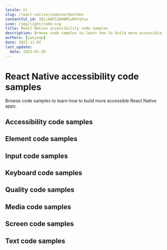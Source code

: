 ```yaml
---
locale: nl
slug: /react-native/codevoorbeelden
contentful_id: 1DCiA6P126W9MluM4fqYux
icon: /img/light/code.svg
title: React Native accessibility code samples
description: Browse code samples to learn how to build more accessible React Native apps.
authors: [janjaap]
date: 2022-11-07
last_update:
  date: 2023-01-30
---
```


# React Native accessibility code samples

Browse code samples to learn how to build more accessible React Native apps.

## Accessibility code samples

<LinkList title="List of React Native Accessibility Code samples" isHighlighted={true}>
  <LinkListItem
    url="/nl/docs/react-native/codevoorbeelden/accessibility-action"
    title="Accessibility action"
    label="Accessibility action on React Native"
    description="Accessibility actions provide alternative ways for users of assistive technologies to perform actions."
  />
  <LinkListItem
    url="/nl/docs/react-native/codevoorbeelden/accessibility-announcement"
    title="Accessibility announcement"
    label="Accessibility announcement on React Native"
    description="Users of assistive technologies should be made aware of important changes in content through accessibility announcements."
  />
  <LinkListItem
    url="/nl/docs/react-native/codevoorbeelden/accessibility-dialog"
    title="Accessibility dialog"
    label="Accessibility dialog on React Native"
    description="A dialog overlays the screen and offers one or more actions to proceed."
  />
  <LinkListItem
    url="/nl/docs/react-native/codevoorbeelden/accessibility-focus-indicator"
    title="Accessibility focus indicator"
    label="Accessibility focus indicator on React Native"
    description="Users should know which element has focus when using a keyboard or assistive technology."
  />
  <LinkListItem
    url="/nl/docs/react-native/codevoorbeelden/accessibility-focus"
    title="Accessibility focus"
    label="Accessibility focus on React Native"
    description="Sometimes you need to programmatically move the accessibility focus to a specific element."
  />
  <LinkListItem
    url="/nl/docs/react-native/codevoorbeelden/accessibility-focusability"
    title="Accessibility focusability"
    label="Accessibility focusability on React Native"
    description="An element should indicate whether it should be focusable by assistive technologies or not."
  />
  <LinkListItem
    url="/nl/docs/react-native/codevoorbeelden/accessibility-group"
    title="Accessibility group"
    label="Accessibility group on React Native"
    description="It is easier and quicker for users of assistive technologies to interact with grouped elements."
  />
  <LinkListItem
    url="/nl/docs/react-native/codevoorbeelden/accessibility-hint"
    title="Accessibility hint"
    label="Accessibility hint on React Native"
    description="An accessibility hint helps users to understand what will happen after performing an action."
  />
  <LinkListItem
    url="/nl/docs/react-native/codevoorbeelden/accessibility-label"
    title="Accessibility label"
    label="Accessibility label on React Native"
    description="An accessibility label helps users of assistive technologies to identify elements on the screen."
  />
  <LinkListItem
    url="/nl/docs/react-native/codevoorbeelden/accessibility-language"
    title="Accessibility language"
    label="Accessibility language on React Native"
    description="When content is written in multiple languages, foreign words should ideally be indicated in their respective language."
  />
  <LinkListItem
    url="/nl/docs/react-native/codevoorbeelden/accessibility-link"
    title="Accessibility link"
    label="Accessibility link on React Native"
    description="Links should be accessible for users of assistive technologies."
  />
  <LinkListItem
    url="/nl/docs/react-native/codevoorbeelden/accessibility-live-region"
    title="Accessibility live region"
    label="Accessibility live region on React Native"
    description="A live region allows users of assistive technologies to receive updates whenever important information on the screen changes."
  />
  <LinkListItem
    url="/nl/docs/react-native/codevoorbeelden/accessibility-modal"
    title="Accessibility modal"
    label="Accessibility modal on React Native"
    description="A modal overlays the screen with additional content."
  />
  <LinkListItem
    url="/nl/docs/react-native/codevoorbeelden/accessibility-name"
    title="Accessibility name"
    label="Accessibility name on React Native"
    description="The accessibility name indicates the name used for interface elements by assistive technologies."
  />
  <LinkListItem
    url="/nl/docs/react-native/codevoorbeelden/accessibility-order"
    title="Accessibility order"
    label="Accessibility order on React Native"
    description="Assistive technologies try to determine a logical accessibility order based on the placement and properties of the elements on the screen."
  />
  <LinkListItem
    url="/nl/docs/react-native/codevoorbeelden/accessibility-role"
    title="Accessibility role"
    label="Accessibility role on React Native"
    description="An accessibility role helps users of assistive technologies to understand the purpose of elements on the screen."
  />
  <LinkListItem
    url="/nl/docs/react-native/codevoorbeelden/accessibility-state"
    title="Accessibility state"
    label="Accessibility state on React Native"
    description="An accessibility state helps users of assistive technologies to understand the state of elements on the screen."
  />
  <LinkListItem
    url="/nl/docs/react-native/codevoorbeelden/accessibility-value"
    title="Accessibility value"
    label="Accessibility value on React Native"
    description="An accessibility value helps users of assistive technologies to understand the value of elements on the screen."
  />
</LinkList>

## Element code samples

<LinkList title="List of React Native Element Code samples" isHighlighted={true}>
  <LinkListItem
    url="/nl/docs/react-native/codevoorbeelden/element-focus-change"
    title="Element focus change"
    label="Element focus change on React Native"
    description="Whenever an element receives focus, it should not automatically trigger an event which changes context."
  />
  <LinkListItem
    url="/nl/docs/react-native/codevoorbeelden/element-identification"
    title="Element identification"
    label="Element identification on React Native"
    description="Functionality that is repeated on multiple screens should use consistent identification."
  />
  <LinkListItem
    url="/nl/docs/react-native/codevoorbeelden/element-position"
    title="Element position"
    label="Element position on React Native"
    description="Components that are repeated on multiple screens should have a consistent position."
  />
</LinkList>

## Input code samples

<LinkList title="List of React Native Input Code samples" isHighlighted={true}>
  <LinkListItem
    url="/nl/docs/react-native/codevoorbeelden/input-cancellation"
    title="Input cancellation"
    label="Input cancellation on React Native"
    description="Users should be able to cancel accidental interaction."
  />
  <LinkListItem
    url="/nl/docs/react-native/codevoorbeelden/input-content-type"
    title="Input content type"
    label="Input content type on React Native"
    description="Setting the content type for input fields helps user entering data."
  />
  <LinkListItem
    url="/nl/docs/react-native/codevoorbeelden/input-errors"
    title="Input errors"
    label="Input errors on React Native"
    description="Users should be notified when they make input errors."
  />
  <LinkListItem
    url="/nl/docs/react-native/codevoorbeelden/input-gestures"
    title="Input gestures"
    label="Input gestures on React Native"
    description="Gesture activated functionality should also be available without the use of gestures."
  />
  <LinkListItem
    url="/nl/docs/react-native/codevoorbeelden/input-instructions"
    title="Input instructions"
    label="Input instructions on React Native"
    description="When a label might not describe the requested input sufficiently, you should add additional instructions."
  />
  <LinkListItem
    url="/nl/docs/react-native/codevoorbeelden/input-keyboard-type"
    title="Input keyboard type"
    label="Input keyboard type on React Native"
    description="Setting the keyboard type for input fields helps user entering data."
  />
  <LinkListItem
    url="/nl/docs/react-native/codevoorbeelden/input-label"
    title="Input label"
    label="Input label on React Native"
    description="Input fields should have labels so that users know what input data is expected."
  />
  <LinkListItem
    url="/nl/docs/react-native/codevoorbeelden/input-motion"
    title="Input motion"
    label="Input motion on React Native"
    description="Provide an alternative way for actions activated by motion, to allow everyone to use the functionality."
  />
  <LinkListItem
    url="/nl/docs/react-native/codevoorbeelden/input-predictable"
    title="Input predictable"
    label="Input predictable on React Native"
    description="Whenever a user provides input, there should be no change of context."
  />
</LinkList>

## Keyboard code samples

<LinkList title="List of React Native Keyboard Code samples" isHighlighted={true}>
  <LinkListItem
    url="/nl/docs/react-native/codevoorbeelden/keyboard-order"
    title="Keyboard order"
    label="Keyboard order on React Native"
    description="By adjusting the keyboard order, you can provide a great experience for users that control their device using a hardware keyboard."
  />
  <LinkListItem
    url="/nl/docs/react-native/codevoorbeelden/keyboard-shortcuts"
    title="Keyboard shortcuts"
    label="Keyboard shortcuts on React Native"
    description="Most people operate their smartphones with touch, but some people use an external keyboard."
  />
</LinkList>

## Quality code samples

<LinkList title="List of React Native Quality Code samples" isHighlighted={true}>
  <LinkListItem
    url="/nl/docs/react-native/codevoorbeelden/linting"
    title="Linting"
    label="Linting on React Native"
    description="Linting is the process of running a tool which analyzes your code for potential errors."
  />
</LinkList>

## Media code samples

<LinkList title="List of React Native Media Code samples" isHighlighted={true}>
  <LinkListItem
    url="/nl/docs/react-native/codevoorbeelden/audio-control"
    title="Audio control"
    label="Audio control on React Native"
    description="Users should be able to control audio whenever it plays automatically."
  />
  <LinkListItem
    url="/nl/docs/react-native/codevoorbeelden/audio-description"
    title="Audio description"
    label="Audio description on React Native"
    description="Videos should include audio description when important visual details are shown which you cannot hear."
  />
  <LinkListItem
    url="/nl/docs/react-native/codevoorbeelden/live-captions"
    title="Live captions"
    label="Live captions on React Native"
    description="Captions should be provided in real-time to enable users to understand what is being said in live videos."
  />
  <LinkListItem
    url="/nl/docs/react-native/codevoorbeelden/captions"
    title="Captions"
    label="Captions on React Native"
    description="Captions should be provided to enable users to understand what is being said in videos."
  />
  <LinkListItem
    url="/nl/docs/react-native/codevoorbeelden/transcript"
    title="Transcript"
    label="Transcript on React Native"
    description="Videos should contain a transcript to allow users to read what is shown in media, such as a video or podcast."
  />
</LinkList>

## Screen code samples

<LinkList title="List of React Native Screen Code samples" isHighlighted={true}>
  <LinkListItem
    url="/nl/docs/react-native/codevoorbeelden/reduced-animations"
    title="Reduced animations"
    label="Reduced animations on React Native"
    description="Content which conveys a sense of motion can be a barrier for users."
  />
  <LinkListItem
    url="/nl/docs/react-native/codevoorbeelden/contrast"
    title="Contrast"
    label="Contrast on React Native"
    description="Apps should provide enough contrast between text and its background so that it can be read by people with moderately low vision."
  />
  <LinkListItem
    url="/nl/docs/react-native/codevoorbeelden/dark-mode"
    title="Dark mode"
    label="Dark mode on React Native"
    description="Dark mode darkens background colors and provides a more comfortable viewing experience in low light."
  />
  <LinkListItem
    url="/nl/docs/react-native/codevoorbeelden/frequent-flashes"
    title="Frequent flashes"
    label="Frequent flashes on React Native"
    description="Rapidly flashing images or views can cause seizures for some users."
  />
  <LinkListItem
    url="/nl/docs/react-native/codevoorbeelden/descriptive-headers"
    title="Descriptive headers"
    label="Descriptive headers on React Native"
    description="Screens should have descriptive headers, this helps users find specific content and orient themselves within your app."
  />
  <LinkListItem
    url="/nl/docs/react-native/codevoorbeelden/descriptive-labels"
    title="Descriptive labels"
    label="Descriptive labels on React Native"
    description="Screens should have descriptive labels, these help users recognize which purpose controls have."
  />
  <LinkListItem
    url="/nl/docs/react-native/codevoorbeelden/screen-orientation"
    title="Screen orientation"
    label="Screen orientation on React Native"
    description="Apps should adapt to the preferred display orientation of the user."
  />
  <LinkListItem
    url="/nl/docs/react-native/codevoorbeelden/reflow"
    title="Reflow"
    label="Reflow on React Native"
    description="Content on the screen should reflow based on the users' preferences."
  />
  <LinkListItem
    url="/nl/docs/react-native/codevoorbeelden/search-functionality"
    title="Search functionality"
    label="Search functionality on React Native"
    description="Users might have difficulty finding a specific screen."
  />
  <LinkListItem
    url="/nl/docs/react-native/codevoorbeelden/skip-content"
    title="Skip content"
    label="Skip content on React Native"
    description="It can be helpful for users to skip repeated blocks of content."
  />
  <LinkListItem
    url="/nl/docs/react-native/codevoorbeelden/adjustable-timing"
    title="Adjustable timing"
    label="Adjustable timing on React Native"
    description="Everyone, including people with disabilities, should have adequate time to interact with your app."
  />
  <LinkListItem
    url="/nl/docs/react-native/codevoorbeelden/screen-title"
    title="Screen title"
    label="Screen title on React Native"
    description="Each screen should have a descriptive title, which helps users with identifying the screen."
  />
</LinkList>

## Text code samples

<LinkList title="List of React Native Text Code samples" isHighlighted={true}>
  <LinkListItem
    url="/nl/docs/react-native/codevoorbeelden/bold-text"
    title="Bold text"
    label="Bold text on React Native"
    description="Apps should use bold text when users have indicated this as a preference in the system settings."
  />
  <LinkListItem
    url="/nl/docs/react-native/codevoorbeelden/text-element"
    title="Text element"
    label="Text element on React Native"
    description="Always use text elements to display text, unless this is not possible due to styling, such as text logo's."
  />
  <LinkListItem
    url="/nl/docs/react-native/codevoorbeelden/localization"
    title="Localization"
    label="Localization on React Native"
    description="Assistive technologies, such as the screen reader, use the locale for the pronunciation of utterances."
  />
  <LinkListItem
    url="/nl/docs/react-native/codevoorbeelden/scale-text"
    title="Scale text"
    label="Scale text on React Native"
    description="Apps should scale text to the size specified by users in the system settings."
  />
  <LinkListItem
    url="/nl/docs/react-native/codevoorbeelden/text-spacing"
    title="Text spacing"
    label="Text spacing on React Native"
    description="Content should adapt to increased spacing between lines, words, letters, and paragraphs."
  />
  <LinkListItem
    url="/nl/docs/react-native/codevoorbeelden/text-truncation"
    title="Text truncation"
    label="Text truncation on React Native"
    description="Text should never get truncated in your app, even when users have enlarged their font size."
  />
</LinkList>
